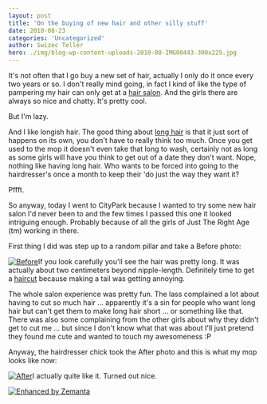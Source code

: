```yaml
---
layout: post
title: 'On the buying of new hair and other silly stuff'
date: 2010-08-23
categories: 'Uncategorized'
author: Swizec Teller
hero: ./img/blog-wp-content-uploads-2010-08-IMG00443-300x225.jpg
---
```

It's not often that I go buy a new set of hair, actually I only do it once every two years or so. I don't really mind going, in fact I kind of like the type of pampering my hair can only get at a [hair salon](http://en.wikipedia.org/wiki/Beauty_salon "Beauty salon"). And the girls there are always so nice and chatty. It's pretty cool.



But I'm lazy.



And I like longish hair. The good thing about [long hair](http://en.wikipedia.org/wiki/Long_hair "Long hair") is that it just sort of happens on its own, you don't have to really think too much. Once you get used to the mop it doesn't even take that long to wash, certainly not as long as some girls will have you think to get out of a date they don't want. Nope, nothing like having long hair. Who wants to be forced into going to the hairdresser's once a month to keep their 'do just the way they want it?



Pffft.



So anyway, today I went to CityPark because I wanted to try some new hair salon I'd never been to and the few times I passed this one it looked intriguing enough. Probably because of all the girls of Just The Right Age (tm) working in there.



First thing I did was step up to a random pillar and take a Before photo:



[![](./img/blog-wp-content-uploads-2010-08-IMG00443-300x225.jpg "Before")](http://swizec.com/blog/wp-content/uploads/2010/08/IMG00443.jpg)If you look carefully you'll see the hair was pretty long. It was actually about two centimeters beyond nipple-length. Definitely time to get a [haircut](http://en.wikipedia.org/wiki/Hairstyle "Hairstyle") because making a tail was getting annoying.



The whole salon experience was pretty fun. The lass complained a lot about having to cut so much hair ... apparently it's a sin for people who want long hair but can't get them to make long hair short ... or something like that. There was also some complaining from the other girls about why they didn't get to cut me ... but since I don't know what that was about I'll just pretend they found me cute and wanted to touch my awesomeness :P



Anyway, the hairdresser chick took the After photo and this is what my mop looks like now:



[![](./img/blog-wp-content-uploads-2010-08-IMG00445-300x225.jpg "After")](http://swizec.com/blog/wp-content/uploads/2010/08/IMG00445.jpg)I actually quite like it. Turned out nice.

[![Enhanced by Zemanta](http://img.zemanta.com/zemified_e.png?x-id=eb95657e-4e29-4b56-a242-9092955a236b)](http://www.zemanta.com/ "Enhanced by Zemanta")